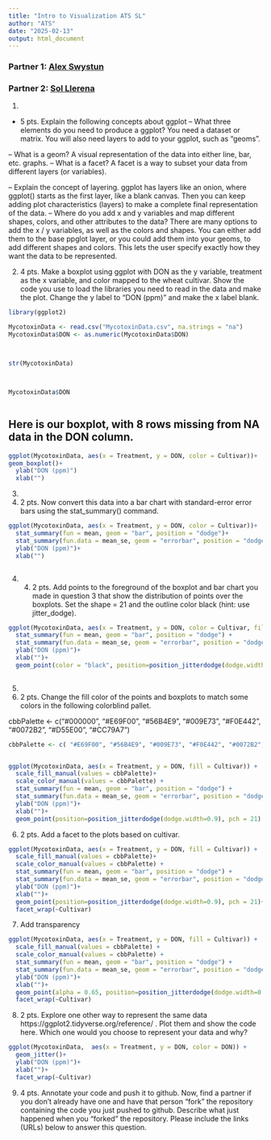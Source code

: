 ```yaml
---
title: "Intro to Visualization ATS SL"
author: "ATS"
date: "2025-02-13"
output: html_document
---
```




### Partner 1: <u>Alex Swystun</u>				


### Partner 2:	<u>Sol Llerena</u>

1. 
-	5 pts. Explain the following concepts about ggplot 
--	What three elements do you need to produce a ggplot?
    You need a dataset or matrix. You will also need layers to add to your ggplot, such as "geoms". 
    
--  What is a geom? 
    A visual representation of the data into either line, bar, etc. graphs. 
--	What is a facet? 
    A facet is a way to subset your data from different layers (or variables).
    
--	Explain the concept of layering. 
    ggplot has layers like an onion, where ggplot() starts as the first layer, like a blank canvas. Then you can keep adding plot characteristics (layers) to make a complete final representation of the data.
--	Where do you add x and y variables and map different shapes, colors, and other attributes to the data? 
    There are many options to add the x / y variables, as well as the colors and shapes. You can either add them to the base ppglot layer, or you could add them into your geoms, to add different shapes and colors. This lets the user specify exactly how they want the data to be represented.
    
    
    

2. 4 pts. Make a boxplot using ggplot with DON as the y variable, treatment as the x variable, and color mapped to the wheat cultivar. Show the code you use to load the libraries you need to read in the data and make the plot. Change the y label to “DON (ppm)” and make the x label blank.



```R
library(ggplot2)

MycotoxinData <- read.csv("MycotoxinData.csv", na.strings = "na")
MycotoxinData$DON <- as.numeric(MycotoxinData$DON)



str(MycotoxinData)



MycotoxinData$DON



```



## Here is our boxplot, with 8 rows missing from NA data in the DON column. 

```R

ggplot(MycotoxinData, aes(x = Treatment, y = DON, color = Cultivar))+
geom_boxplot()+
  ylab("DON (ppm)")
  xlab("")

```





3.
3.	2 pts. Now convert this data into a bar chart with standard-error error bars using the stat_summary() command.


```R

ggplot(MycotoxinData, aes(x = Treatment, y = DON, color = Cultivar))+
  stat_summary(fun = mean, geom = "bar", position = "dodge")+
  stat_summary(fun.data = mean_se, geom = "errorbar", position = "dodge")+
  ylab("DON (ppm)")+
  xlab("")



```




4. 4.	2 pts. Add points to the foreground of the boxplot and bar chart you made in question 3 that show the distribution of points over the boxplots. Set the shape = 21 and the outline color black (hint: use jitter_dodge). 


```R


ggplot(MycotoxinData, aes(x = Treatment, y = DON, color = Cultivar, fill = Cultivar)) 
  stat_summary(fun = mean, geom = "bar", position = "dodge") +
  stat_summary(fun.data = mean_se, geom = "errorbar", position = "dodge")+
  ylab("DON (ppm)")+
  xlab("")+
  geom_point(color = "black", position=position_jitterdodge(dodge.width=0.9), pch = 21)
  

```





5.
5.	2 pts. Change the fill color of the points and boxplots to match some colors in the following colorblind pallet. 

cbbPalette <- c("#000000", "#E69F00", "#56B4E9", "#009E73", "#F0E442", "#0072B2", "#D55E00", "#CC79A7")


```R
cbbPalette <- c( "#E69F00", "#56B4E9", "#009E73", "#F0E442", "#0072B2", "#D55E00", "#CC79A7","#000000")


ggplot(MycotoxinData, aes(x = Treatment, y = DON, fill = Cultivar)) +
  scale_fill_manual(values = cbbPalette)+
  scale_color_manual(values = cbbPalette) +
  stat_summary(fun = mean, geom = "bar", position = "dodge") +
  stat_summary(fun.data = mean_se, geom = "errorbar", position = "dodge")+
  ylab("DON (ppm)")+
  xlab("")+
  geom_point(position=position_jitterdodge(dodge.width=0.9), pch = 21) 

```




6.	2 pts. Add a facet to the plots based on cultivar.

```R

ggplot(MycotoxinData, aes(x = Treatment, y = DON, fill = Cultivar)) +
  scale_fill_manual(values = cbbPalette)+
  scale_color_manual(values = cbbPalette) +
  stat_summary(fun = mean, geom = "bar", position = "dodge") +
  stat_summary(fun.data = mean_se, geom = "errorbar", position = "dodge")+
  ylab("DON (ppm)")+
  xlab("")+
  geom_point(position=position_jitterdodge(dodge.width=0.9), pch = 21)+
  facet_wrap(~Cultivar)


```



7. Add transparency

```R

ggplot(MycotoxinData, aes(x = Treatment, y = DON, fill = Cultivar)) +
  scale_fill_manual(values = cbbPalette) +
  scale_color_manual(values = cbbPalette) +
  stat_summary(fun = mean, geom = "bar", position = "dodge") +
  stat_summary(fun.data = mean_se, geom = "errorbar", position = "dodge")+
  ylab("DON (ppm)")+
  xlab("")+
  geom_point(alpha = 0.65, position=position_jitterdodge(dodge.width=0.9), pch = 21)+
  facet_wrap(~Cultivar)

```



8.	2 pts. Explore one other way to represent the same data https://ggplot2.tidyverse.org/reference/ . Plot them and show the code here. Which one would you choose to represent your data and why? 





```R



ggplot(MycotoxinData,  aes(x = Treatment, y = DON, color = DON)) +
  geom_jitter()+
  ylab("DON (ppm)")+
  xlab("")+
  facet_wrap(~Cultivar)

```





9.	4 pts. Annotate your code and push it to github. Now, find a partner if you don’t already have one and have that person “fork” the repository containing the code you just pushed to github. Describe what just happened when you “forked” the repository.  Please include the links (URLs) below to answer this question. 


